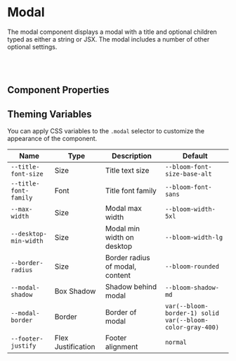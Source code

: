 
# Modal

The modal component displays a modal with a title and optional children typed as either a string or JSX. The modal includes a number of other optional settings.

<Canvas>
  <Story id="overlays-modal--basic-modal" />
</Canvas>

<br />
<br />

## Component Properties

<ArgsTable of={Modal} />

## Theming Variables

You can apply CSS variables to the `.modal` selector to customize the appearance of the component.

| Name                  | Type               | Description                     | Default                                                   |
| --------------------- | ------------------ | ------------------------------- | --------------------------------------------------------- |
| `--title-font-size`   | Size               | Title text size                 | `--bloom-font-size-base-alt`                              |
| `--title-font-family` | Font               | Title font family               | `--bloom-font-sans`                                       |
| `--max-width`         | Size               | Modal max width                 | `--bloom-width-5xl`                                       |
| `--desktop-min-width` | Size               | Modal min width on desktop      | `--bloom-width-lg`                                        |
| `--border-radius`     | Size               | Border radius of modal, content | `--bloom-rounded`                                         |
| `--modal-shadow`      | Box Shadow         | Shadow behind modal             | `--bloom-shadow-md`                                       |
| `--modal-border`      | Border             | Border of modal                 | `var(--bloom-border-1) solid var(--bloom-color-gray-400)` |
| `--footer-justify`    | Flex Justification | Footer alignment                | `normal`                                                  |
